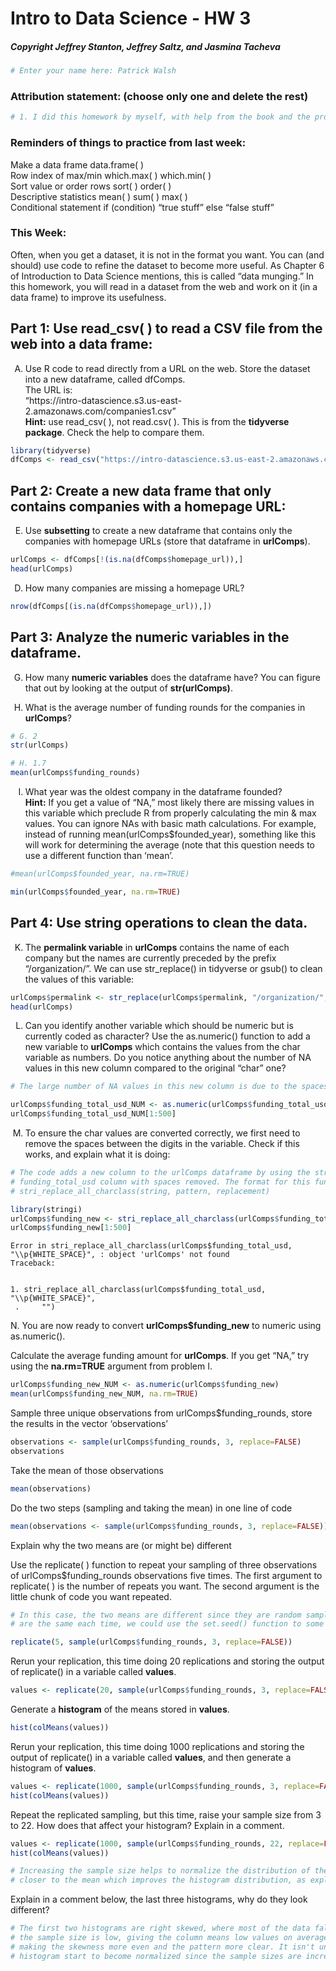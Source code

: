 # Intro to Data Science - HW 3
##### Copyright Jeffrey Stanton, Jeffrey Saltz, and Jasmina Tacheva


```{r}
# Enter your name here: Patrick Walsh
```

### Attribution statement: (choose only one and delete the rest)


```{r}
# 1. I did this homework by myself, with help from the book and the professor.
```

### Reminders of things to practice from last week: 
Make a data frame		data.frame( ) <br>
Row index of max/min	which.max( )  which.min( )<br>
Sort value or order rows	sort( )   order( )<br>
Descriptive statistics 	mean( ) sum( ) max( ) <br>
Conditional statement	if (condition) “true stuff” else “false stuff”<br>

### This Week: 
Often, when you get a dataset, it is not in the format you want. You can (and should) use code to refine the dataset to become more useful. As Chapter 6 of Introduction to Data Science mentions, this is called “data munging.” In this homework, you will read in a dataset from the web and work on it (in a data frame) to improve its usefulness.


## Part 1: Use read_csv( ) to read a CSV file from the web into a data frame:

A.	Use R code to read directly from a URL on the web. Store the dataset into a new dataframe, called dfComps. <br>
The URL is:    <br>
"https://intro-datascience.s3.us-east-2.amazonaws.com/companies1.csv" <br>
**Hint:** use read_csv( ), not read.csv( ). This is from the **tidyverse package**. Check the help to compare them.



```{r}
library(tidyverse)
dfComps <- read_csv("https://intro-datascience.s3.us-east-2.amazonaws.com/companies1.csv")
```

## Part 2: Create a new data frame that only contains companies with a homepage URL:

E.	Use **subsetting** to create a new dataframe that contains only the companies with homepage URLs (store that dataframe in **urlComps**).


```{r}
urlComps <- dfComps[!(is.na(dfComps$homepage_url)),]
head(urlComps)
```

D.	How many companies are missing a homepage URL?


```{r}
nrow(dfComps[(is.na(dfComps$homepage_url)),])
```

## Part 3: Analyze the numeric variables in the dataframe.

G.	How many **numeric variables** does the dataframe have? You can figure that out by looking at the output of **str(urlComps)**. 

H.	What is the average number of funding rounds for the companies in **urlComps**?


```{r}
# G. 2
str(urlComps)

# H. 1.7
mean(urlComps$funding_rounds)
```

I.	What year was the oldest company in the dataframe founded? <br>
**Hint:** If you get a value of “NA,” most likely there are missing values in this variable which preclude R from properly calculating the min & max values. You can ignore NAs with basic math calculations. For example, instead of running mean(urlComps$founded_year), something like this will work for determining the average (note that this question needs to use a different function than 'mean'. 


```{r}
#mean(urlComps$founded_year, na.rm=TRUE)

min(urlComps$founded_year, na.rm=TRUE)
```

## Part 4:  Use string operations to clean the data.

K.	The **permalink variable** in **urlComps** contains the name of each company but the names are currently preceded by the prefix “/organization/”. We can use str_replace() in tidyverse or gsub() to clean the values of this variable:


```{r}
urlComps$permalink <- str_replace(urlComps$permalink, "/organization/", "")
head(urlComps)
```

L.	Can you identify another variable which should be numeric but is currently coded as character? Use the as.numeric() function to add a new variable to **urlComps** which contains the values from the char variable as numbers. Do you notice anything about the number of NA values in this new column compared to the original “char” one?  


```{r}
# The large number of NA values in this new column is due to the spaces in the original char column which prevents R from converting the char characters to numbers.

urlComps$funding_total_usd_NUM <- as.numeric(urlComps$funding_total_usd)
urlComps$funding_total_usd_NUM[1:500]
```

M.	To ensure the char values are converted correctly, we first need to remove the spaces between the digits in the variable. Check if this works, and explain what it is doing:


```{r}
# The code adds a new column to the urlComps dataframe by using the stri_replace_all_charclass() function. This function copies the 
# funding_total_usd column with spaces removed. The format for this function is:
# stri_replace_all_charclass(string, pattern, replacement)

library(stringi)
urlComps$funding_new <- stri_replace_all_charclass(urlComps$funding_total_usd,"\\p{WHITE_SPACE}", "")
urlComps$funding_new[1:500]
```


    Error in stri_replace_all_charclass(urlComps$funding_total_usd, "\\p{WHITE_SPACE}", : object 'urlComps' not found
    Traceback:


    1. stri_replace_all_charclass(urlComps$funding_total_usd, "\\p{WHITE_SPACE}", 
     .     "")


N. You are now ready to convert **urlComps$funding_new** to numeric using as.numeric(). 

Calculate the average funding amount for **urlComps**. If you get “NA,” try using the **na.rm=TRUE** argument from problem I.


```{r}
urlComps$funding_new_NUM <- as.numeric(urlComps$funding_new)
mean(urlComps$funding_new_NUM, na.rm=TRUE)
```

Sample three unique observations from urlComps$funding_rounds, store the results in the vector 'observations'


```{r}
observations <- sample(urlComps$funding_rounds, 3, replace=FALSE)
observations
```

Take the mean of those observations


```{r}
mean(observations)
```

Do the two steps (sampling and taking the mean) in one line of code


```{r}
mean(observations <- sample(urlComps$funding_rounds, 3, replace=FALSE))
```

Explain why the two means are (or might be) different

Use the replicate( ) function to repeat your sampling of three observations of urlComps$funding_rounds observations five times. The first argument to replicate( ) is the number of repeats you want. The second argument is the little chunk of code you want repeated.


```{r}
# In this case, the two means are different since they are random samplings of the vector. If we wanted to ensure that the samples
# are the same each time, we could use the set.seed() function to some numeric value, such as set.seed(5).

replicate(5, sample(urlComps$funding_rounds, 3, replace=FALSE))
```

Rerun your replication, this time doing 20 replications and storing the output of replicate() in a variable called **values**.


```{r}
values <- replicate(20, sample(urlComps$funding_rounds, 3, replace=FALSE))
```

Generate a **histogram** of the means stored in **values**. 


```{r}
hist(colMeans(values))
```

Rerun your replication, this time doing 1000 replications and storing the output of replicate() in a variable called **values**, and then generate a histogram of **values**.


```{r}
values <- replicate(1000, sample(urlComps$funding_rounds, 3, replace=FALSE))
hist(colMeans(values))
```

Repeat the replicated sampling, but this time, raise your sample size from 3 to 22. How does that affect your histogram? Explain in a comment.


```{r}
values <- replicate(1000, sample(urlComps$funding_rounds, 22, replace=FALSE))
hist(colMeans(values))

# Increasing the sample size helps to normalize the distribution of the histogram. Larger sampling helps to bring the values
# closer to the mean which improves the histogram distribution, as explained here: # https://medium.com/geekculture/how-increasing-sample-size-will-improve-gaussian-distribution-ae2bf5c5abaf
```

Explain in a comment below, the last three histograms, why do they look different?


```{r}
# The first two histograms are right skewed, where most of the data falls on the left side of the diagram. This is because
# the sample size is low, giving the column means low values on average. With the second histogram, there are more samples,
# making the skewness more even and the pattern more clear. It isn't until we get to the third histogram that we see the
# histogram start to become normalized since the sample sizes are increased, bringing the means closer to the center of the histogram.
```
